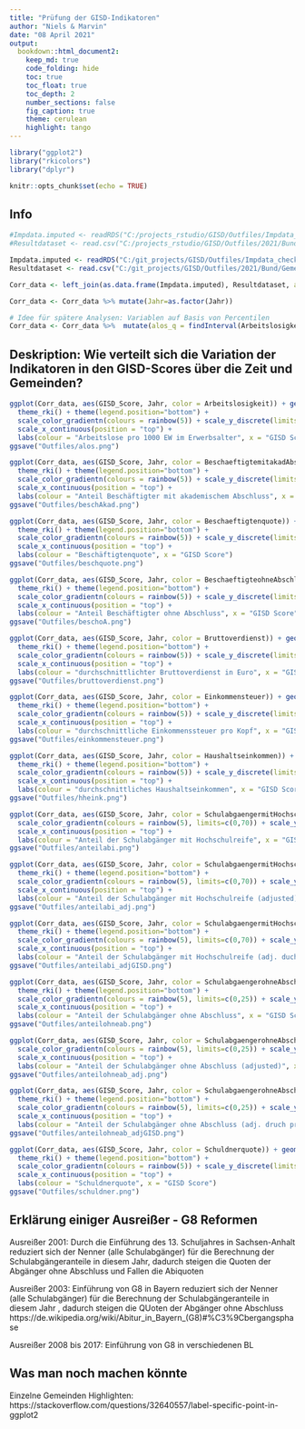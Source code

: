 ```yaml
---
title: "Prüfung der GISD-Indikatoren"
author: "Niels & Marvin"
date: "08 April 2021"
output:
  bookdown::html_document2:
    keep_md: true
    code_folding: hide
    toc: true
    toc_float: true
    toc_depth: 2
    number_sections: false
    fig_caption: true
    theme: cerulean
    highlight: tango    
---
```


```r
library("ggplot2")
library("rkicolors")
library("dplyr")

knitr::opts_chunk$set(echo = TRUE)
```

## Info


```r

#Impdata.imputed <- readRDS("C:/projects_rstudio/GISD/Outfiles/Impdata_check.rds")
#Resultdataset <- read.csv("C:/projects_rstudio/GISD/Outfiles/2021/Bund/Gemeinde/Gemeinde.csv")

Impdata.imputed <- readRDS("C:/git_projects/GISD/Outfiles/Impdata_check.rds")
Resultdataset <- read.csv("C:/git_projects/GISD/Outfiles/2021/Bund/Gemeinde/Gemeinde.csv")

Corr_data <- left_join(as.data.frame(Impdata.imputed), Resultdataset, all.x = TRUE)

Corr_data <- Corr_data %>% mutate(Jahr=as.factor(Jahr))

# Idee für spätere Analysen: Variablen auf Basis von Percentilen
Corr_data <- Corr_data %>%  mutate(alos_q = findInterval(Arbeitslosigkeit, quantile(Arbeitslosigkeit,   probs=0:100/100, type=9)), alos_q = findInterval(alos_q, c(1:100)), beschAkad_q = findInterval(BeschaeftigtemitakadAbschluss, quantile(BeschaeftigtemitakadAbschluss,   probs=0:100/100 , type=9)),  beschAkad_q = findInterval(beschAkad_q, c(1:100)))
```

## Deskription: Wie verteilt sich die Variation der Indikatoren in den GISD-Scores über die Zeit und Gemeinden?





```r
ggplot(Corr_data, aes(GISD_Score, Jahr, color = Arbeitslosigkeit)) + geom_tile(alpha = 0.5, size = 0.5) + 
  theme_rki() + theme(legend.position="bottom") + 
  scale_color_gradientn(colours = rainbow(5)) + scale_y_discrete(limits=rev) + 
  scale_x_continuous(position = "top") +
  labs(colour = "Arbeitslose pro 1000 EW im Erwerbsalter", x = "GISD Score", title = "Arbeitslose in den GISD-Scores") 
ggsave("Outfiles/alos.png")

ggplot(Corr_data, aes(GISD_Score, Jahr, color = BeschaeftigtemitakadAbschluss)) + geom_tile(alpha = 0.5, size = 0.5) +
  theme_rki() + theme(legend.position="bottom") + 
  scale_color_gradientn(colours = rainbow(5)) + scale_y_discrete(limits=rev) + 
  scale_x_continuous(position = "top") +
  labs(colour = "Anteil Beschäftigter mit akademischem Abschluss", x = "GISD Score") 
ggsave("Outfiles/beschAkad.png")

ggplot(Corr_data, aes(GISD_Score, Jahr, color = Beschaeftigtenquote)) + geom_tile(alpha = 0.5, size = 0.5) + 
  theme_rki() + theme(legend.position="bottom") + 
  scale_color_gradientn(colours = rainbow(5)) + scale_y_discrete(limits=rev) + 
  scale_x_continuous(position = "top") +
  labs(colour = "Beschäftigtenquote", x = "GISD Score") 
ggsave("Outfiles/beschquote.png")

ggplot(Corr_data, aes(GISD_Score, Jahr, color = BeschaeftigteohneAbschluss)) + geom_tile(alpha = 0.5, size =0.5) + 
  theme_rki() + theme(legend.position="bottom") + 
  scale_color_gradientn(colours = rainbow(5)) + scale_y_discrete(limits=rev) + 
  scale_x_continuous(position = "top") +
  labs(colour = "Anteil Beschäftigter ohne Abschluss", x = "GISD Score") 
ggsave("Outfiles/beschoA.png")

ggplot(Corr_data, aes(GISD_Score, Jahr, color = Bruttoverdienst)) + geom_tile(alpha = 0.5, size = 0.5) + 
  theme_rki() + theme(legend.position="bottom") + 
  scale_color_gradientn(colours = rainbow(5)) + scale_y_discrete(limits=rev) + 
  scale_x_continuous(position = "top") +
  labs(colour = "durchschnittlichter Bruttoverdienst in Euro", x = "GISD Score") 
ggsave("Outfiles/bruttoverdienst.png")

ggplot(Corr_data, aes(GISD_Score, Jahr, color = Einkommensteuer)) + geom_tile(alpha = 0.5, size =0.5) + 
  theme_rki() + theme(legend.position="bottom") + 
  scale_color_gradientn(colours = rainbow(5)) + scale_y_discrete(limits=rev) + 
  scale_x_continuous(position = "top") +
  labs(colour = "durchschnittliche Einkommenssteuer pro Kopf", x = "GISD Score") 
ggsave("Outfiles/einkommensteuer.png")

ggplot(Corr_data, aes(GISD_Score, Jahr, color = Haushaltseinkommen)) + geom_tile(alpha = 0.5, size =0.5) + 
  theme_rki() + theme(legend.position="bottom") + 
  scale_color_gradientn(colours = rainbow(5)) + scale_y_discrete(limits=rev) + 
  scale_x_continuous(position = "top") +
  labs(colour = "durchschnittliches Haushaltseinkommen", x = "GISD Score") 
ggsave("Outfiles/hheink.png")

ggplot(Corr_data, aes(GISD_Score, Jahr, color = SchulabgaengermitHochschulreife)) + geom_tile(alpha = 0.5, size =0.5) + theme_rki() + theme(legend.position="bottom") + 
  scale_color_gradientn(colours = rainbow(5), limits=c(0,70)) + scale_y_discrete(limits=rev) + 
  scale_x_continuous(position = "top") +
  labs(colour = "Anteil der Schulabgänger mit Hochschulreife", x = "GISD Score") 
ggsave("Outfiles/anteilabi.png")

ggplot(Corr_data, aes(GISD_Score, Jahr, color = SchulabgaengermitHochschulreife_adj)) + geom_tile(alpha = 0.5, size =0.5) +
  theme_rki() + theme(legend.position="bottom") + 
  scale_color_gradientn(colours = rainbow(5), limits=c(0,70)) + scale_y_discrete(limits=rev) + 
  scale_x_continuous(position = "top") +
  labs(colour = "Anteil der Schulabgänger mit Hochschulreife (adjusted)", x = "GISD Score")
ggsave("Outfiles/anteilabi_adj.png")

ggplot(Corr_data, aes(GISD_Score, Jahr, color = SchulabgaengermitHochschulreife_mr)) + geom_tile(alpha = 0.5, size =0.5) +
  theme_rki() + theme(legend.position="bottom") + 
  scale_color_gradientn(colours = rainbow(5), limits=c(0,70)) + scale_y_discrete(limits=rev) + 
  scale_x_continuous(position = "top") +
  labs(colour = "Anteil der Schulabgänger mit Hochschulreife (adj. duch pred.)", x = "GISD Score")
ggsave("Outfiles/anteilabi_adjGISD.png")

ggplot(Corr_data, aes(GISD_Score, Jahr, color = SchulabgaengerohneAbschluss)) + geom_tile(alpha = 0.5, size =0.5) + 
  theme_rki() + theme(legend.position="bottom") + 
  scale_color_gradientn(colours = rainbow(5), limits=c(0,25)) + scale_y_discrete(limits=rev) + 
  scale_x_continuous(position = "top") +
  labs(colour = "Anteil der Schulabgänger ohne Abschluss", x = "GISD Score") 
ggsave("Outfiles/anteilohneab.png")

ggplot(Corr_data, aes(GISD_Score, Jahr, color = SchulabgaengerohneAbschluss_adj)) + geom_tile(alpha = 0.5, size =0.5) + theme_rki() + theme(legend.position="bottom") + 
  scale_color_gradientn(colours = rainbow(5), limits=c(0,25)) + scale_y_discrete(limits=rev) + 
  scale_x_continuous(position = "top") +
  labs(colour = "Anteil der Schulabgänger ohne Abschluss (adjusted)", x = "GISD Score") 
ggsave("Outfiles/anteilohneab_adj.png")

ggplot(Corr_data, aes(GISD_Score, Jahr, color = SchulabgaengerohneAbschluss_mr)) + geom_tile(alpha = 0.5, size =0.5) + 
  theme_rki() + theme(legend.position="bottom") + 
  scale_color_gradientn(colours = rainbow(5), limits=c(0,25)) + scale_y_discrete(limits=rev) + 
  scale_x_continuous(position = "top") +
  labs(colour = "Anteil der Schulabgänger ohne Abschluss (adj. druch pred.)", x = "GISD Score") 
ggsave("Outfiles/anteilohneab_adjGISD.png")

ggplot(Corr_data, aes(GISD_Score, Jahr, color = Schuldnerquote)) + geom_tile(alpha = 0.5, size =0.5) + 
  theme_rki() + theme(legend.position="bottom") + 
  scale_color_gradientn(colours = rainbow(5)) + scale_y_discrete(limits=rev) + 
  scale_x_continuous(position = "top") +
  labs(colour = "Schuldnerquote", x = "GISD Score") 
ggsave("Outfiles/schuldner.png")

```

## Erklärung einiger Ausreißer - G8 Reformen

Ausreißer 2001: Durch die Einführung des 13. Schuljahres in Sachsen-Anhalt reduziert sich der Nenner (alle Schulabgänger) für die Berechnung der Schulabgängeranteile in diesem Jahr, dadurch steigen die Quoten der Abgänger ohne Abschluss und Fallen die Abiquoten


Ausreißer 2003: Einführung von G8 in Bayern reduziert sich der Nenner (alle Schulabgänger) für die Berechnung der Schulabgängeranteile in diesem Jahr , dadurch steigen die QUoten der Abgänger ohne Abschluss 
https://de.wikipedia.org/wiki/Abitur_in_Bayern_(G8)#%C3%9Cbergangsphase


Ausreißer 2008 bis 2017: Einführung von G8 in verschiedenen BL


## Was man noch machen könnte

Einzelne Gemeinden Highlighten:
https://stackoverflow.com/questions/32640557/label-specific-point-in-ggplot2



